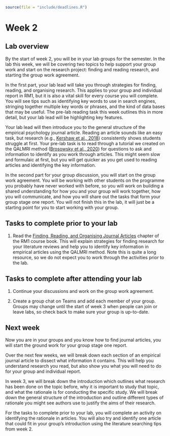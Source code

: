 ```r
source(file = "include/deadlines.R")
```

# Week 2

## Lab overview

By the start of week 2, you will be in your lab groups for the semester. In the lab this week, we will be covering two topics to help support your group work and start on the research project: finding and reading research, and starting the group work agreement. 

In the first part, your lab lead will take you through strategies for finding, reading, and organising research. This applies to your group and individual report in RM1, but it is also a vital skill for every course you will complete.  You will see tips such as identifying key words to use in search engines, stringing together multiple key words or phrases, and the kind of data bases that may be useful. The pre-lab reading task this week outlines this in more detail, but your lab lead will be highlighting key features. 

Your lab lead will then introduce you to the general structure of the empirical psychology journal article. Reading an article sounds like an easy task, but research (e.g., [Kershaw et al., 2018](https://link.springer.com/article/10.1007/s11251-018-9456-2)) consistently shows students struggle at first. Your pre-lab task is to read through a tutorial we created on the QALMRI method ([Brosowsky et al., 2020](https://psyarxiv.com/p39sc/)) for questions to ask and information to identify as you work through articles. This might seem slow and formulaic at first, but you will get quicker as you get used to reading articles and identifying the key information. 

In the second part for your group discussion, you will start on the group work agreement. You will be working with other students on the programme you probably have never worked with before, so you will work on building a shared understanding for how you and your group will work together, how you will communicate, and how you will share out the tasks that form your group stage one report. You will not finish this in the lab, it will just be a starting point for you to start working with your group. 

## Tasks to complete prior to your lab

1. Read the [Finding, Reading, and Organising Journal Articles](#Writing-02) chapter of the RM1 course book. This will explain strategies for finding research for your literature reviews and help you to identify key information in empirical articles using the QALMRI method. Note this is quite a long resource, so we do not expect you to work through the activities prior to the lab. 

## Tasks to complete after attending your lab

1. Continue your discussions and work on the group work agreement.

2. Create a group chat on Teams and add each member of your group. Groups may change until the start of week 3 when people can join or leave labs, so check back to make sure your group is up-to-date. 

## Next week 

Now you are in your groups and you know how to find journal articles, you will start the ground work for your group stage one report. 

Over the next few weeks, we will break down each section of an empirical journal article to dissect what information it contains. This will help you understand research you read, but also show you what you will need to do for your group and individual report. 

In week 3, we will break down the introduction which outlines what research has been done on the topic before, why it is important to study that topic, and what the rationale is for conducting the specific study. We will break down the general structure of the introduction and outline different types of rationale you might see authors use to justify the aims of their research. 

For the tasks to complete prior to your lab, you will complete an activity on identifying the rationale in articles. You will also try and identify one article that could fit in your group's introduction using the literature searching tips from week 2. 



